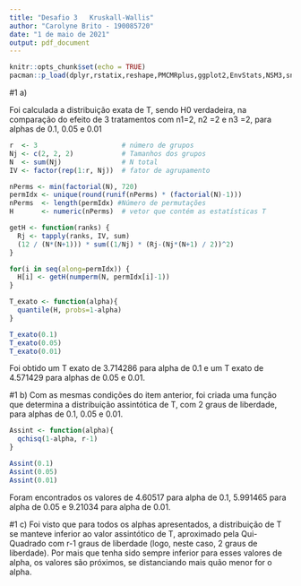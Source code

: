 ---
title: "Desafio 3   Kruskall-Wallis"
author: "Carolyne Brito - 190085720"
date: "1 de maio de 2021"
output: pdf_document
---

```{r setup, include=FALSE}
knitr::opts_chunk$set(echo = TRUE)
pacman::p_load(dplyr,rstatix,reshape,PMCMRplus,ggplot2,EnvStats,NSM3,sna)
```

#1 a)

Foi calculada a distribuição exata de T, sendo H0 verdadeira, na comparação do efeito de 3 tratamentos com n1=2, n2 =2 e n3 =2, para alphas de 0.1, 0.05 e 0.01
```{r message=FALSE, warning=FALSE, include=FALSE}
r  <- 3                     # número de grupos
Nj <- c(2, 2, 2)            # Tamanhos dos grupos
N  <- sum(Nj)               # N total
IV <- factor(rep(1:r, Nj))  # fator de agrupamento

nPerms <- min(factorial(N), 720)
permIdx <- unique(round(runif(nPerms) * (factorial(N)-1)))
nPerms  <- length(permIdx) #Número de permutações
H       <- numeric(nPerms)  # vetor que contém as estatísticas T

getH <- function(ranks) {
  Rj <- tapply(ranks, IV, sum)
  (12 / (N*(N+1))) * sum((1/Nj) * (Rj-(Nj*(N+1) / 2))^2)
}

for(i in seq(along=permIdx)) {
  H[i] <- getH(numperm(N, permIdx[i]-1)) 
}

T_exato <- function(alpha){
  quantile(H, probs=1-alpha)
}

```
```{r message=FALSE, warning=FALSE}
T_exato(0.1)
T_exato(0.05)
T_exato(0.01)
```


Foi obtido um T exato de 3.714286 para alpha de 0.1 e um T exato de 4.571429 para alphas de 0.05 e 0.01.

#1 b)
Com as mesmas condições do item anterior, foi criada uma função que determina a distribuição assintótica de T, com 2 graus de liberdade, para alphas de 0.1, 0.05 e 0.01.
```{r include=FALSE}
Assint <- function(alpha){
  qchisq(1-alpha, r-1)
}
```
```{r message=FALSE, warning=FALSE}
Assint(0.1)
Assint(0.05)
Assint(0.01)
```


Foram encontrados os valores de 4.60517 para alpha de 0.1, 5.991465 para alpha de 0.05 e 9.21034 para alpha de 0.01.

#1 c)
Foi visto que para todos os alphas apresentados, a distribuição de T se manteve inferior ao valor assintótico de T, aproximado pela Qui-Quadrado com r-1 graus de liberdade (logo, neste caso, 2 graus de liberdade). Por mais que tenha sido sempre inferior para esses valores de alpha, os valores são próximos, se distanciando mais quão menor for o alpha.
